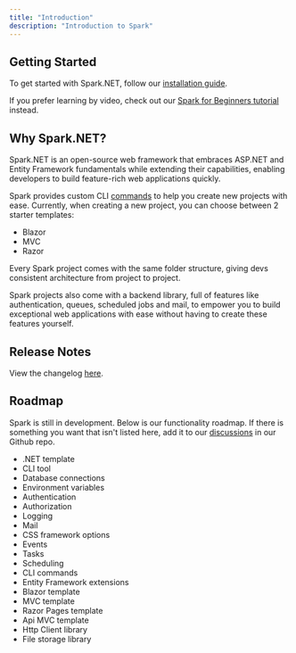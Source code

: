 ```yaml
---
title: "Introduction"
description: "Introduction to Spark"
---
```


## Getting Started
To get started with Spark.NET, follow our [installation guide](/docs/installation).

If you prefer learning by video, check out our [Spark for Beginners tutorial](/docs/beginner-tutorial) instead.

## Why Spark.NET?
Spark.NET is an open-source web framework that embraces ASP.NET and Entity Framework fundamentals while extending their capabilities, enabling developers to build feature-rich web applications quickly. 

Spark provides custom CLI [commands](/docs/spark-cli) to help you create new projects with ease. Currently, when creating a new project, you can choose between 2 starter templates:
- Blazor
- MVC
- Razor

Every Spark project comes with the same folder structure, giving devs consistent architecture from project to project.

Spark projects also come with a backend library, full of features like authentication, queues, scheduled jobs and mail, to empower you to build exceptional web applications with ease without having to create these features yourself.

## Release Notes
View the changelog [here](https://weston-walker.notion.site/Blazor-Spark-Changelog-635ca6f175f14a499f074c859e65cc2d).

## Roadmap
Spark is still in development. Below is our functionality roadmap. If there is something you want that isn't listed here, add it to our [discussions](https://github.com/spark-dotnet/framework/discussions) in our Github repo.
- .NET template <ProgressBadge progress="completed" />
- CLI tool <ProgressBadge progress="completed" />
- Database connections <ProgressBadge progress="completed" />
- Environment variables <ProgressBadge progress="completed" />
- Authentication <ProgressBadge progress="completed" />
- Authorization <ProgressBadge progress="completed" />
- Logging <ProgressBadge progress="completed" />
- Mail <ProgressBadge progress="completed" />
- CSS framework options <ProgressBadge progress="completed" />
- Events <ProgressBadge progress="completed" />
- Tasks <ProgressBadge progress="completed" />
- Scheduling <ProgressBadge progress="completed" />
- CLI commands <ProgressBadge progress="completed" />
- Entity Framework extensions <ProgressBadge progress="completed" />
- Blazor template <ProgressBadge progress="completed" />
- MVC template <ProgressBadge progress="completed" />
- Razor Pages template <ProgressBadge progress="completed" />
- Api MVC template <ProgressBadge progress="not-started" />
- Http Client library <ProgressBadge progress="not-started" />
- File storage library <ProgressBadge progress="not-started" />